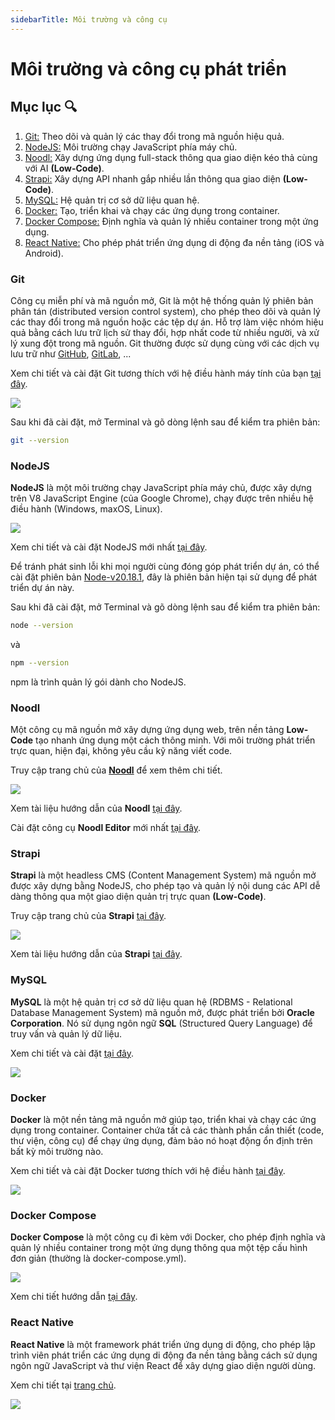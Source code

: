```yaml
---
sidebarTitle: Môi trường và công cụ
---
```



# Môi trường và công cụ phát triển

## Mục lục 🔍

1. [Git:](#git) Theo dõi và quản lý các thay đổi trong mã nguồn hiệu quả.
2. [NodeJS:](#nodejs) Môi trường chạy JavaScript phía máy chủ.
3. [Noodl:](#noodl) Xây dựng ứng dụng full-stack thông qua giao diện kéo thả cùng với AI **(Low-Code)**.
4. [Strapi:](#strapi) Xây dựng API nhanh gắp nhiều lần thông qua giao diện **(Low-Code)**.
5. [MySQL:](#mysql) Hệ quản trị cơ sở dữ liệu quan hệ.
6. [Docker:](#docker) Tạo, triển khai và chạy các ứng dụng trong container.
7. [Docker Compose:](#docker-compose) Định nghĩa và quản lý nhiều container trong một ứng dụng.
8. [React Native:](#react-native) Cho phép phát triển ứng dụng di động đa nền tảng (iOS và Android).

### Git

Công cụ miễn phí và mã nguồn mở, Git là một hệ thống quản lý phiên bản phân tán (distributed version control system), cho phép theo dõi và quản lý các thay đổi trong mã nguồn hoặc các tệp dự án.
Hỗ trợ làm việc nhóm hiệu quả bằng cách lưu trữ lịch sử thay đổi, hợp nhất code từ nhiều người, và xử lý xung đột trong mã nguồn. Git thường được sử dụng cùng với các dịch vụ lưu trữ như [GitHub](https://github.com), [GitLab](https://about.gitlab.com), ...

Xem chi tiết và cài đặt Git tương thích với hệ điều hành máy tính của bạn [tại đây](https://git-scm.com/).

<div style={{ marginTop: 10 }}>
  <img src="/img/git.png" style={{ width: 500, margin: "0 auto" }} />
</div>

Sau khi đã cài đặt, mở Terminal và gõ dòng lệnh sau để kiểm tra phiên bản:

```bash copy
git --version
```

### NodeJS

**NodeJS** là một môi trường chạy JavaScript phía máy chủ, được xây dựng trên V8 JavaScript Engine (của Google Chrome), chạy được trên nhiều hệ điều hành (Windows, maxOS, Linux).

<div style={{ marginTop: 10 }}>
  <img src="/img/nodejs.png" style={{ margin: "0 auto" }} />
</div>

Xem chi tiết và cài đặt NodeJS mới nhất [tại đây](https://nodejs.org/en/download/package-manager).

Để tránh phát sinh lỗi khi mọi người cùng đóng góp phát triển dự án, có thể cài đặt phiên bản [Node-v20.18.1](https://nodejs.org/dist/v20.18.1/node-v20.18.1-x64.msi), đây là phiên bản hiện tại sử dụng để phát triển dự án này.

Sau khi đã cài đặt, mở Terminal và gõ dòng lệnh sau để kiểm tra phiên bản:

```bash copy
node --version
```

và

```bash copy
npm --version
```

npm là trình quản lý gói dành cho NodeJS.

### Noodl

Một công cụ mã nguồn mở xây dựng ứng dụng web, trên nền tảng **Low-Code** tạo nhanh ứng dụng một cách thông minh. Với môi trường phát triển trực quan, hiện đại, không yêu cầu kỹ năng viết code.

Truy cập trang chủ của [**Noodl**](https://www.noodl.net/) để xem thêm chi tiết.

<div style={{ marginTop: 10 }}>
  <img src="/img/noodl.png" style={{ margin: "0 auto" }} />
</div>

Xem tài liệu hướng dẫn của **Noodl** [tại đây](https://noodlapp.github.io/noodl-docs/).

Cài đặt công cụ **Noodl Editor** mới nhất [tại đây](https://github.com/noodlapp/noodl/releases).

### Strapi

**Strapi** là một headless CMS (Content Management System) mã nguồn mở được xây dựng bằng NodeJS, cho phép tạo và quản lý nội dung các API dễ dàng thông qua một giao diện quản trị trực quan **(Low-Code)**.

Truy cập trang chủ của **Strapi** [tại đây](https://strapi.io/).

<div style={{ marginTop: 10 }}>
  <img src="/img/strapi.png" style={{ margin: "0 auto" }} />
</div>

Xem tài liệu hướng dẫn của **Strapi** [tại đây](https://docs.strapi.io/).

### MySQL

**MySQL** là một hệ quản trị cơ sở dữ liệu quan hệ (RDBMS - Relational Database Management System) mã nguồn mở, được phát triển bởi **Oracle Corporation**. Nó sử dụng ngôn ngữ **SQL** (Structured Query Language) để truy vấn và quản lý dữ liệu.

Xem chi tiết và cài đặt [tại đây](https://www.mysql.com/).

<div style={{ marginTop: 10 }}>
  <img src="/img/mysql.png" style={{ margin: "0 auto" }} />
</div>

### Docker

**Docker** là một nền tảng mã nguồn mở giúp tạo, triển khai và chạy các ứng dụng trong container. Container chứa tất cả các thành phần cần thiết (code, thư viện, công cụ) để chạy ứng dụng, đảm bảo nó hoạt động ổn định trên bất kỳ môi trường nào.

Xem chi tiết và cài đặt Docker tương thích với hệ điều hành [tại đây](https://www.docker.com/).

<div style={{ marginTop: 10 }}>
  <img src="/img/docker.png" style={{ margin: "0 auto" }} />
</div>

### Docker Compose

**Docker Compose** là một công cụ đi kèm với Docker, cho phép định nghĩa và quản lý nhiều container trong một ứng dụng thông qua một tệp cấu hình đơn giản (thường là docker-compose.yml).

<div style={{ marginTop: 10 }}>
  <img src="/img/docker-compose.png" style={{ margin: "0 auto" }} />
</div>

Xem chi tiết hướng dẫn [tại đây](https://docs.docker.com/compose/).

### React Native

**React Native** là một framework phát triển ứng dụng di động, cho phép lập trình viên phát triển các ứng dụng di động đa nền tảng bằng cách sử dụng ngôn ngữ JavaScript và thư viện React để xây dựng giao diện người dùng.

Xem chi tiết tại [trang chủ](https://reactnative.dev).

<div style={{ marginTop: 10 }}>
  <img src="/img/react-native.png" style={{ margin: "0 auto" }} />
</div>
